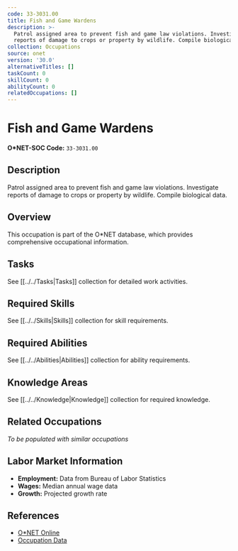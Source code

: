 ```yaml
---
code: 33-3031.00
title: Fish and Game Wardens
description: >-
  Patrol assigned area to prevent fish and game law violations. Investigate
  reports of damage to crops or property by wildlife. Compile biological data.
collection: Occupations
source: onet
version: '30.0'
alternativeTitles: []
taskCount: 0
skillCount: 0
abilityCount: 0
relatedOccupations: []
---
```

# Fish and Game Wardens

**O*NET-SOC Code:** `33-3031.00`

## Description

Patrol assigned area to prevent fish and game law violations. Investigate reports of damage to crops or property by wildlife. Compile biological data.

## Overview

This occupation is part of the O*NET database, which provides comprehensive occupational information.

## Tasks

See [[../../Tasks|Tasks]] collection for detailed work activities.

## Required Skills

See [[../../Skills|Skills]] collection for skill requirements.

## Required Abilities

See [[../../Abilities|Abilities]] collection for ability requirements.

## Knowledge Areas

See [[../../Knowledge|Knowledge]] collection for required knowledge.

## Related Occupations

*To be populated with similar occupations*

## Labor Market Information

- **Employment:** Data from Bureau of Labor Statistics
- **Wages:** Median annual wage data
- **Growth:** Projected growth rate

## References

- [O*NET Online](https://www.onetonline.org/link/summary/33-3031.00)
- [Occupation Data](https://www.onetcenter.org/)
